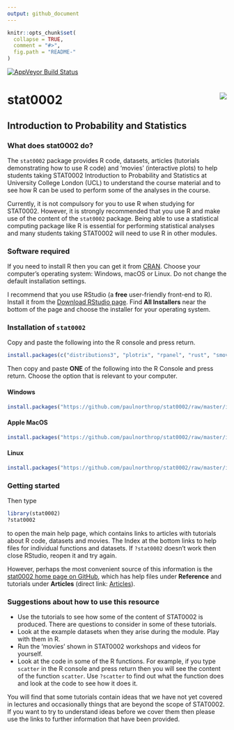 ```yaml
---
output: github_document
---
```


<!-- README.md is generated from README.Rmd. Please edit that file -->

```r
knitr::opts_chunk$set(
  collapse = TRUE,
  comment = "#>",
  fig.path = "README-"
)
```

[![AppVeyor Build Status](https://ci.appveyor.com/api/projects/status/github/paulnorthrop/stat0002?branch=master&svg=true)](https://ci.appveyor.com/project/paulnorthrop/stat0002)

# stat0002 <img src="standalone.png" align="right" />

## Introduction to Probability and Statistics

### What does stat0002 do?

The `stat0002` package provides R code, datasets, articles (tutorials demonstrating how to use R code) and 'movies' (interactive plots) to help students taking STAT0002 Introduction to Probability and Statistics at University College London (UCL) to understand the course material and to see how R can be used to perform some of the analyses in the course.

Currently, it is not compulsory for you to use R when studying for STAT0002. However, it is strongly recommended that you use R and make use of the content of the `stat0002` package.  Being able to use a statistical computing package like R is essential for performing statistical analyses and many students taking STAT0002 will need to use R in other modules.

### Software required

If you need to install R then you can get it from [CRAN](https://cran.r-project.org/). Choose your computer's operating system: Windows, macOS or Linux. Do not change the default installation settings.

I recommend that you use RStudio (a **free** user-friendly front-end to R).  Install it from the 
[Download RStudio page](https://www.rstudio.com/products/rstudio/download/). 
Find **All Installers** near the bottom of the page and choose the installer for your operating system.

### Installation of `stat0002`

Copy and paste the following into the R console and press return.

```r
install.packages(c("distributions3", "plotrix", "rpanel", "rust", "smovie", "SuppDists", "tkrplot"))
```

Then copy and paste **ONE** of the following into the R Console and press return.  Choose the option that is relevant to your computer.

#### Windows

```r
install.packages("https://github.com/paulnorthrop/stat0002/raw/master/install/stat0002.zip", repos = NULL)
```

#### Apple MacOS

```r
install.packages("https://github.com/paulnorthrop/stat0002/raw/master/install/stat0002.tgz", repos = NULL)
```

#### Linux

```r
install.packages("https://github.com/paulnorthrop/stat0002/raw/master/install/stat0002.tar.gz", repos = NULL)
```

### Getting started

Then type 

```r
library(stat0002)
?stat0002
```

to open the main help page, which contains links to articles with tutorials about R code, datasets and movies.  The Index at the bottom links to help files for individual functions and datasets. If `?stat0002` doesn't work then close RStudio, reopen it and try again.

However, perhaps the most convenient source of this information is the [stat0002 home page on GitHub](https://paulnorthrop.github.io/stat0002/), which has help files under **Reference** and tutorials under **Articles** (direct link: [Articles](https://paulnorthrop.github.io/stat0002/articles/)).

### Suggestions about how to use this resource

* Use the tutorials to see how some of the content of STAT0002 is produced. There are questions to consider in some of these tutorials.
* Look at the example datasets when they arise during the module. Play with them in R.
* Run the 'movies' shown in STAT0002 workshops and videos for yourself.
* Look at the code in some of the R functions. For example, if you type `scatter` in the R console and press return then you will see the content of the function `scatter`.  Use `?scatter` to find out what the function does and look at the code to see how it does it. 

You will find that some tutorials contain ideas that we have not yet covered in lectures and occasionally things that are beyond the scope of STAT0002.  If you want to try to understand ideas before we cover them then please use the links to further information that have been provided.

